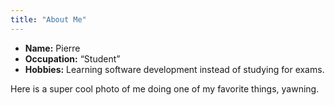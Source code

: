 ```yaml
---
title: "About Me"
---
```


- __Name:__ Pierre
- __Occupation:__ "Student"
- __Hobbies:__ Learning software development instead of studying for exams. 

Here is a super cool photo of me doing one of my favorite things, yawning. 